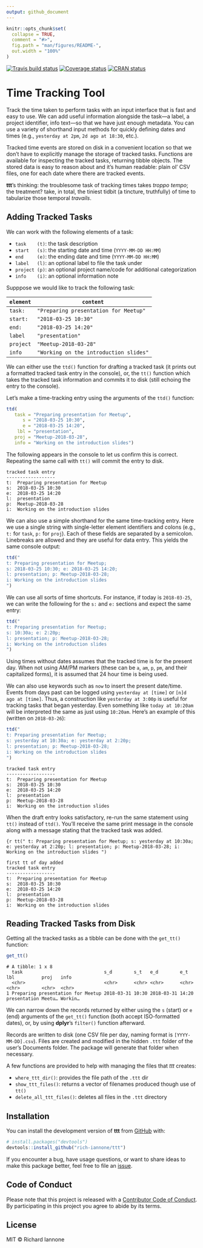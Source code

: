 ```yaml
---
output: github_document
---
```


<!-- README.md is generated from README.Rmd. Please edit that file -->

```r
knitr::opts_chunk$set(
  collapse = TRUE,
  comment = "#>",
  fig.path = "man/figures/README-",
  out.width = "100%"
)
```

[![Travis build status](https://travis-ci.org/rich-iannone/ttt.svg?branch=master)](https://travis-ci.org/rich-iannone/ttt)
[![Coverage status](https://codecov.io/gh/rich-iannone/ttt/branch/master/graph/badge.svg)](https://codecov.io/github/rich-iannone/ttt?branch=master)
[![CRAN status](https://www.r-pkg.org/badges/version/ttt)](https://cran.r-project.org/package=ttt)

# Time Tracking Tool

Track the time taken to perform tasks with an input interface that is fast and easy to use. We can add useful information alongside the task---a label, a project identifier, info text---so that we have just enough metadata. You can use a variety of shorthand input methods for quickly defining dates and times (e.g., `yesterday at 2pm`, `2d ago at 18:30`, etc.).

Tracked time events are stored on disk in a convenient location so that we don't have to explicitly manage the storage of tracked tasks. Functions are available for inspecting the tracked tasks, returning tibble objects. The stored data is easy to reason about and it's human readable: plain ol' CSV files, one for each date where there are tracked events.

**ttt**'s thinking: the troublesome task of tracking times takes *troppo tempo*; the treatment? take, in total, the tiniest tidbit (a tincture, truthfully) of time to tabularize those temporal *travails*.

## Adding Tracked Tasks

We can work with the following elements of a task:

- `task    (t)`: the task description
- `start   (s)`: the starting date and time (`YYYY-MM-DD HH:MM`)
- `end     (e)`: the ending date and time (`YYYY-MM-DD HH:MM`)
- `label   (l)`: an optional label to file the task under
- `project (p)`: an optional project name/code for additional categorization
- `info    (i)`: an optional information note

Supppose we would like to track the following task:

|`element`|`content`                              |
|---------|---------------------------------------|
|`task:`  |`"Preparing presentation for Meetup"`  |
|`start:` |`"2018-03-25 10:30"`                   |
|`end:`   |`"2018-03-25 14:20"`                   |
|`label`  |`"presentation"`                       |
|`project`|`"Meetup-2018-03-28"`                  |
|`info`   |`"Working on the introduction slides"` |

We can either use the `ttd()` function for drafting a tracked task (it prints out a formatted tracked task entry in the console), or, the `tt()` function which takes the tracked task information and commits it to disk (still echoing the entry to the console).

Let's make a time-tracking entry using the arguments of the `ttd()` function:

```r
ttd(
   task = "Preparing presentation for Meetup",
      s = "2018-03-25 10:30",
      e = "2018-03-25 14:20",
    lbl = "presentation",
   proj = "Meetup-2018-03-28",
   info = "Working on the introduction slides")
```

The following appears in the console to let us confirm this is correct. Repeating the same call with `tt()` will commit the entry to disk.

```
tracked task entry
------------------
t:  Preparing presentation for Meetup
s:  2018-03-25 10:30
e:  2018-03-25 14:20
l:  presentation
p:  Meetup-2018-03-28
i:  Working on the introduction slides
```

We can also use a simple shorthand for the same time-tracking entry. Here we use a single string with single-letter element identifiers and colons (e.g., `t:` for `task`, `p:` for `proj`). Each of these fields are separated by a semicolon. Linebreaks are allowed and they are useful for data entry. This yields the same console output:

```r
ttd("
t: Preparing presentation for Meetup;
s: 2018-03-25 10:30; e: 2018-03-25 14:20;
l: presentation; p: Meetup-2018-03-28;
i: Working on the introduction slides
")
```

We can use all sorts of time shortcuts. For instance, if today is `2018-03-25`, we can write the following for the `s:` and `e:` sections and expect the same entry: 

```r
ttd("
t: Preparing presentation for Meetup;
s: 10:30a; e: 2:20p;
l: presentation; p: Meetup-2018-03-28;
i: Working on the introduction slides
")
```

Using times without dates assumes that the tracked time is for the present day. When not using AM/PM markers (these can be `a`, `am`, `p`, `pm`, and their capitalized forms), it is assumed that 24 hour time is being used.

We can also use keywords such as `now` to insert the present date/time. Events from days past can be logged using `yesterday at [time]` or `[n]d ago at [time]`. Thus, a construction like `yesterday at 3:00p` is useful for tracking tasks that began yesterday. Even something like `today at 10:20am` will be interpreted the same as just using `10:20am`. Here's an example of this (written on `2018-03-26`):

```r
ttd("
t: Preparing presentation for Meetup;
s: yesterday at 10:30a; e: yesterday at 2:20p;
l: presentation; p: Meetup-2018-03-28;
i: Working on the introduction slides
")
```

```
tracked task entry
------------------
t:  Preparing presentation for Meetup
s:  2018-03-25 10:30
e:  2018-03-25 14:20
l:  presentation
p:  Meetup-2018-03-28
i:  Working on the introduction slides
```

When the draft entry looks satisfactory, re-run the same statement using `tt()` instead of `ttd()`. You'll receive the same print message in the console along with a message stating that the tracked task was added.

```{r
tt("
t: Preparing presentation for Meetup;
s: yesterday at 10:30a; e: yesterday at 2:20p;
l: presentation; p: Meetup-2018-03-28;
i: Working on the introduction slides
")
```

```
first tt of day added
tracked task entry
------------------
t:  Preparing presentation for Meetup
s:  2018-03-25 10:30
e:  2018-03-25 14:20
l:  presentation
p:  Meetup-2018-03-28
i:  Working on the introduction slides
```

## Reading Tracked Tasks from Disk

Getting all the tracked tasks as a tibble can be done with the `get_tt()` function:

```r
get_tt()
```

```
# A tibble: 1 x 8
  task                              s_d        s_t   e_d        e_t   lbl          proj   info   
  <chr>                             <chr>      <chr> <chr>      <chr> <chr>        <chr>  <chr>  
1 Preparing presentation for Meetup 2018-03-31 10:30 2018-03-31 14:20 presentation Meetu… Workin…
```

We can narrow down the records returned by either using the `s` (start) or `e` (end) arguments of the `get_tt()` function (both accept ISO-formatted dates), or, by using **dplyr**'s `filter()` function afterward.

Records are written to disk (one CSV file per day, naming format is `[YYYY-MM-DD].csv`). Files are created and modified in the hidden `.ttt` folder of the user's Documents folder. The package will generate that folder when necessary.

A few functions are provided to help with managing the files that *ttt* creates:

- `where_ttt_dir()`: provides the file path of the `.ttt` dir
- `show_ttt_files()`: returns a vector of filenames produced though use of `tt()`
- `delete_all_ttt_files()`: deletes all files in the `.ttt` directory

## Installation

You can install the development version of **ttt** from [GitHub](https://github.com/) with:

``` r
# install.packages("devtools")
devtools::install_github("rich-iannone/ttt")
```

If you encounter a bug, have usage questions, or want to share ideas to make this package better, feel free to file an [issue](https://github.com/rich-iannone/ttt/issues).

## Code of Conduct

Please note that this project is released with a [Contributor Code of Conduct](CODE_OF_CONDUCT.md). By participating in this project you agree to abide by its terms.

## License

MIT &copy; Richard Iannone
